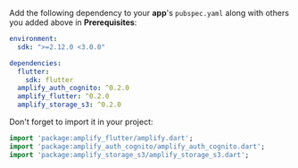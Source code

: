 Add the following dependency to your **app**'s `pubspec.yaml` along with others you added above in **Prerequisites**:

```yaml
environment:
  sdk: ">=2.12.0 <3.0.0"

dependencies:
  flutter:
    sdk: flutter
  amplify_auth_cognito: ^0.2.0
  amplify_flutter: ^0.2.0
  amplify_storage_s3: ^0.2.0
```

Don't forget to import it in your project:

```dart
import 'package:amplify_flutter/amplify.dart';
import 'package:amplify_auth_cognito/amplify_auth_cognito.dart';
import 'package:amplify_storage_s3/amplify_storage_s3.dart';
```
